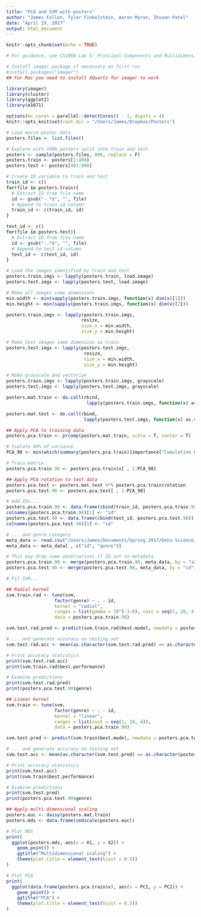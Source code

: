 ```yaml
---
title: "PCA and SVM with posters"
author: "James Fallon, Tyler Finkelstein, Aaron Myran, Ihsaan Patel"
date: "April 19, 2017"
output: html_document
---
```


```r

knitr::opts_chunk$set(echo = TRUE)

# For guidance, see CS109B Lab 5: Principal Components and Multidimensional Scaling and Midterm II

# Install imager package if necessary on first run
#install.packages("imager")
## For Mac you need to install XQuartz for imager to work

library(imager)
library(cluster)
library(ggplot2)
library(e1071)

options(mc.cores = parallel::detectCores() - 1, digits = 4)
knitr::opts_knit$set(root.dir = "/Users/James/Dropbox/Posters")
```

```r

# Load movie poster data
posters.files <- list.files()

# Explore with 1000 posters split into train and test
posters <- sample(posters.files, 800, replace = F)
posters.train <- posters[1:400]
posters.test <- posters[401:800]

# Create ID variable to train and test
train_id <- c()
for(file in posters.train){
  # Extract ID from file name
  id <- gsub("-.*$", "", file)
  # Append to train id column
  train_id <- c(train_id, id)
}

test_id <- c()
for(file in posters.test){
  # Extract ID from file name
  id <- gsub("-.*$", "", file)
  # Append to test id column
  test_id <- c(test_id, id)
}

# Load the images identified by train and test
posters.train.imgs <- lapply(posters.train, load.image)
posters.test.imgs <- lapply(posters.test, load.image)

# Make all images same dimensions
min.width <- min(sapply(posters.train.imgs, function(x) dim(x)[1]))
min.height <- min(sapply(posters.train.imgs, function(x) dim(x)[2]))

posters.train.imgs <- lapply(posters.train.imgs,
                            resize,
                            size_x = min.width,
                            size_y = min.height)

# Make test images same dimension as train
posters.test.imgs <- lapply(posters.test.imgs,
                             resize,
                             size_x = min.width,
                             size_y = min.height)

# Make grayscale and vectorize
posters.train.imgs <- lapply(posters.train.imgs, grayscale)
posters.test.imgs <- lapply(posters.test.imgs, grayscale)

posters.mat.train <- do.call(rbind,
                              lapply(posters.train.imgs, function(x) as.vector(x[ , , 1, 1])))

posters.mat.test <- do.call(rbind,
                             lapply(posters.test.imgs, function(x) as.vector(x[ , , 1, 1])))


```

```r

## Apply PCA to training data
posters.pca.train <- prcomp(posters.mat.train, scale = T, center = T)

# Isolate 90% of variance
PCA_90 <- min(which(summary(posters.pca.train)$importance["Cumulative Proportion", ] > 0.90))

# Train matrix
posters.pca.train.90 <- posters.pca.train$x[ , 1:PCA_90]

## Apply PCA rotation to test data
posters.pca.test <- posters.mat.test %*% posters.pca.train$rotation
posters.pca.test.90 <- posters.pca.test[ , 1:PCA_90]

# Add IDs....
posters.pca.train.90 <- data.frame(cbind(train_id, posters.pca.train.90))
colnames(posters.pca.train.90)[1] <- "id"
posters.pca.test.90 <- data.frame(cbind(test_id, posters.pca.test.90))
colnames(posters.pca.test.90)[1] <- "id"

# ... and genre category
meta_data <- read.csv("/Users/James/Documents/Spring 2017/Data Science/Final project/Milestone 3/combined_data_clean.csv")
meta_data <- meta_data[ , c("id", "genre")]

# This may drop some observations if ID not in metadata
posters.pca.train.90 <- merge(posters.pca.train.90, meta_data, by = "id")
posters.pca.test.90 <- merge(posters.pca.test.90, meta_data, by = "id")

```


```r

# Fit SVM...

## Radial kernel
svm.train.rad <- tune(svm, 
                  factor(genre) ~ . - id,
                  kernel = "radial",
                  ranges = list(gamma = 10^(-3:0), cost = seq(1, 20, 4)),
                  data = posters.pca.train.90)

svm.test.rad.pred <- predict(svm.train.rad$best.model, newdata = posters.pca.test.90)

# ... and generate accuracy on testing set
svm.test.rad.acc <- mean(as.character(svm.test.rad.pred) == as.character(posters.pca.test.90$genre))

# Print accuracy statistics
print(svm.test.rad.acc)
print(svm.train.rad$best.performance)

# Examine predictions
print(svm.test.rad.pred)
print(posters.pca.test.90$genre)

```

```r

## Linear kernel
svm.train <- tune(svm, 
                  factor(genre) ~ . - id,
                  kernel = "linear",
                  ranges = list(cost = seq(1, 20, 4)),
                  data = posters.pca.train.90)

svm.test.pred <- predict(svm.train$best.model, newdata = posters.pca.test.90)

# ... and generate accuracy on testing set
svm.test.acc <- mean(as.character(svm.test.pred) == as.character(posters.pca.test.90$genre))

# Print accuracy statistics
print(svm.test.acc)
print(svm.train$best.performance)

# Examine predictions
print(svm.test.pred)
print(posters.pca.test.90$genre)

```


```r

## Apply multi-dimensional scaling
posters.euc <- daisy(posters.mat.train)
posters.mds <- data.frame(cmdscale(posters.euc))

# Plot MDS
print(
  ggplot(posters.mds, aes(x = X1, y = X2)) +
    geom_point() +
    ggtitle("Multidimensional scaling") +
    theme(plot.title = element_text(hjust = 0.5))
)

# Plot PCA
print(
  ggplot(data.frame(posters.pca.train$x), aes(x = PC1, y = PC2)) +
    geom_point() +
    ggtitle("PCA") +
    theme(plot.title = element_text(hjust = 0.5))
)

```